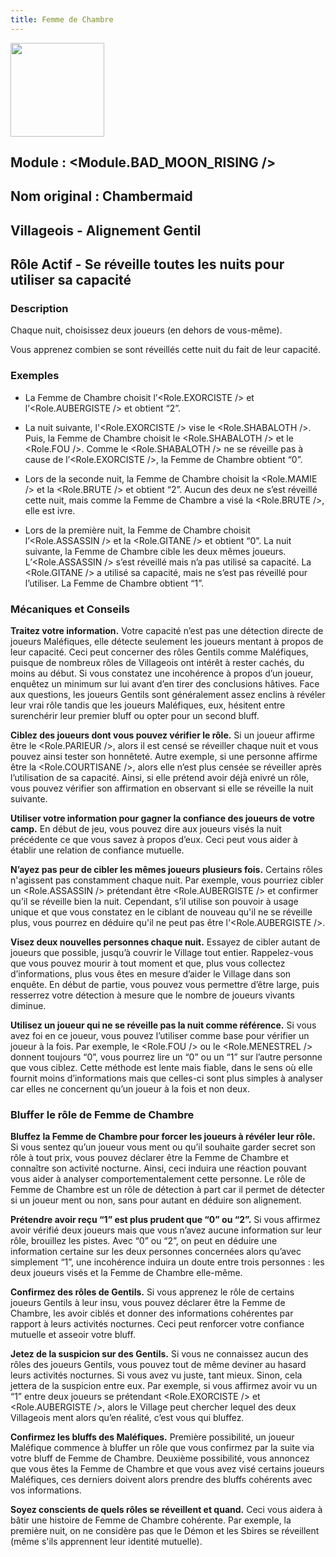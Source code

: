 ```yaml
---
title: Femme de Chambre
---
```



<img src='/img/blood-on-the-clocktower/roles/femme_de_chambre.png' height='150' />


## Module : <Module.BAD_MOON_RISING />

## Nom original : Chambermaid

## Villageois - Alignement Gentil

## Rôle Actif - Se réveille toutes les nuits pour utiliser sa capacité

### Description

Chaque nuit, choisissez deux joueurs (en dehors de vous-même).

Vous apprenez combien se sont réveillés cette nuit du fait de leur capacité.

### Exemples

- La Femme de Chambre choisit l’<Role.EXORCISTE /> et l’<Role.AUBERGISTE /> et obtient “2”.

- La nuit suivante, l'<Role.EXORCISTE /> vise le <Role.SHABALOTH />. Puis, la Femme de Chambre choisit le <Role.SHABALOTH /> et le <Role.FOU />. Comme le <Role.SHABALOTH /> ne se réveille pas à cause de l’<Role.EXORCISTE />, la Femme de Chambre obtient “0”.

- Lors de la seconde nuit, la Femme de Chambre choisit la <Role.MAMIE /> et la <Role.BRUTE /> et obtient “2”. Aucun des deux ne s’est réveillé cette nuit, mais comme la Femme de Chambre a visé la <Role.BRUTE />, elle est ivre.

- Lors de la première nuit, la Femme de Chambre choisit l’<Role.ASSASSIN /> et la <Role.GITANE /> et obtient “0”. La nuit suivante, la Femme de Chambre cible les deux mêmes joueurs. L’<Role.ASSASSIN /> s’est réveillé mais n’a pas utilisé sa capacité. La <Role.GITANE /> a utilisé sa capacité, mais ne s’est pas réveillé pour l’utiliser. La Femme de Chambre obtient “1”.

### Mécaniques et Conseils

**Traitez votre information.** Votre capacité n’est pas une détection directe de joueurs Maléfiques, elle détecte seulement les joueurs mentant à propos de leur capacité. Ceci peut concerner des rôles Gentils comme Maléfiques, puisque de nombreux rôles de Villageois ont intérêt à rester cachés, du moins au début. Si vous constatez une incohérence à propos d’un joueur, enquêtez un minimum sur lui avant d’en tirer des conclusions hâtives. Face aux questions, les joueurs Gentils sont généralement assez enclins à révéler leur vrai rôle tandis que les joueurs Maléfiques, eux, hésitent entre surenchérir leur premier bluff ou opter pour un second bluff.

**Ciblez des joueurs dont vous pouvez vérifier le rôle.** Si un joueur affirme être le <Role.PARIEUR />, alors il est censé se réveiller chaque nuit et vous pouvez ainsi tester son honnêteté. Autre exemple, si une personne affirme être la <Role.COURTISANE />, alors elle n’est plus censée se réveiller après l’utilisation de sa capacité. Ainsi, si elle prétend avoir déjà enivré un rôle, vous pouvez vérifier son affirmation en observant si elle se réveille la nuit suivante.

**Utiliser votre information pour gagner la confiance des joueurs de votre camp.** En début de jeu, vous pouvez dire aux joueurs visés la nuit précédente ce que vous savez à propos d’eux. Ceci peut vous aider à établir une relation de confiance mutuelle.

**N’ayez pas peur de cibler les mêmes joueurs plusieurs fois.** Certains rôles n'agissent pas constamment chaque nuit. Par exemple, vous pourriez cibler un <Role.ASSASSIN /> prétendant être <Role.AUBERGISTE /> et confirmer qu’il se réveille bien la nuit. Cependant, s’il utilise son pouvoir à usage unique et que vous constatez en le ciblant de nouveau qu'il ne se réveille plus, vous pourrez en déduire qu'il ne peut pas être l'<Role.AUBERGISTE />.

**Visez deux nouvelles personnes chaque nuit.** Essayez de cibler autant de joueurs que possible, jusqu’à couvrir le Village tout entier. Rappelez-vous que vous pouvez mourir à tout moment et que, plus vous collectez d’informations, plus vous êtes en mesure d’aider le Village dans son enquête. En début de partie, vous pouvez vous permettre d’être large, puis resserrez votre détection à mesure que le nombre de joueurs vivants diminue.

**Utilisez un joueur qui ne se réveille pas la nuit comme référence.** Si vous avez foi en ce joueur, vous pouvez l’utiliser comme base pour vérifier un joueur à la fois. Par exemple, le <Role.FOU /> ou le <Role.MENESTREL /> donnent toujours “0”, vous pourrez lire un “0” ou un “1” sur l’autre personne que vous ciblez. Cette méthode est lente mais fiable, dans le sens où elle fournit moins d’informations mais que celles-ci sont plus simples à analyser car elles ne concernent qu’un joueur à la fois et non deux.

### Bluffer le rôle de Femme de Chambre

**Bluffez la Femme de Chambre pour forcer les joueurs à révéler leur rôle.** Si vous sentez qu’un joueur vous ment ou qu’il souhaite garder secret son rôle à tout prix, vous pouvez déclarer être la Femme de Chambre et connaître son activité nocturne. Ainsi, ceci induira une réaction pouvant vous aider à analyser comportementalement cette personne. Le rôle de Femme de Chambre est un rôle de détection à part car il permet de détecter si un joueur ment ou non, sans pour autant en déduire son alignement.

**Prétendre avoir reçu “1” est plus prudent que “0” ou “2”.** Si vous affirmez avoir vérifié deux joueurs mais que vous n’avez aucune information sur leur rôle, brouillez les pistes. Avec “0” ou “2”, on peut en déduire une information certaine sur les deux personnes concernées alors qu’avec simplement “1”, une incohérence induira un doute entre trois personnes : les deux joueurs visés et la Femme de Chambre elle-même.

**Confirmez des rôles de Gentils.** Si vous apprenez le rôle de certains joueurs Gentils à leur insu, vous pouvez déclarer être la Femme de Chambre, les avoir ciblés et donner des informations cohérentes par rapport à leurs activités nocturnes. Ceci peut renforcer votre confiance mutuelle et asseoir votre bluff.

**Jetez de la suspicion sur des Gentils.** Si vous ne connaissez aucun des rôles des joueurs Gentils, vous pouvez tout de même deviner au hasard leurs activités nocturnes. Si vous avez vu juste, tant mieux. Sinon, cela jettera de la suspicion entre eux. Par exemple, si vous affirmez avoir vu un “1” entre deux joueurs se prétendant <Role.EXORCISTE /> et <Role.AUBERGISTE />, alors le Village peut chercher lequel des deux Villageois ment alors qu’en réalité, c’est vous qui bluffez.

**Confirmez les bluffs des Maléfiques.** Première possibilité, un joueur Maléfique commence à bluffer un rôle que vous confirmez par la suite via votre bluff de Femme de Chambre. Deuxième possibilité, vous annoncez que vous êtes la Femme de Chambre et que vous avez visé certains joueurs Maléfiques, ces derniers doivent alors prendre des bluffs cohérents avec vos informations.

**Soyez conscients de quels rôles se réveillent et quand.** Ceci vous aidera à bâtir une histoire de Femme de Chambre cohérente. Par exemple, la première nuit, on ne considère pas que le Démon et les Sbires se réveillent (même s'ils apprennent leur identité mutuelle).

